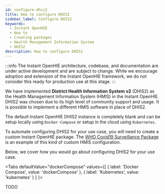 ```yaml
---
id: configure-dhis2
title: How to configure DHIS2
sidebar_label: Configure DHIS2
keywords:
  - Instant OpenHIE
  - How to
  - Creating packages
  - Health Management Information System
  - DHIS2
description: How to configure DHIS2
---
```



:::info
The Instant OpenHIE architecture, codebase, and documentation are under active development and are subject to change. While we encourage adoption and extension of the Instant OpenHIE framework, we do not consider this ready for production use at this stage.
:::

We have implemented **District Health Information System v2** (DHIS2) as the Health Management Information System (HMIS) in the Instant OpenHIE.
DHIS2 was chosen due to its high level of community support and usage. It is possible to implement a different HMIS software in place of DHIS2.

The default Instant OpenHIE DHIS2 instance is completely blank and can be setup locally using `Docker-Compose` or setup in the cloud using `Kubernetes`.

To automate configuring DHIS2 for your use case, you will need to create a custom Instant OpenHIE package.
The [WHO Covid19 Surveillance Package](https://github.com/jembi/who-covid19-surveillance-package) is an example of this kind of custom HMIS configuration.

Below, we cover how you would go about configuring DHIS2 for your use case.

<Tabs
  defaultValue="dockerCompose"
  values={[
    { label: 'Docker Compose', value: 'dockerCompose' },
    { label: 'Kubernetes', value: 'kubernetes' }
  ]
}>
<TabItem value="dockerCompose">



</TabItem>
<TabItem value="kubernetes">

TODO

</TabItem>
</Tabs>
